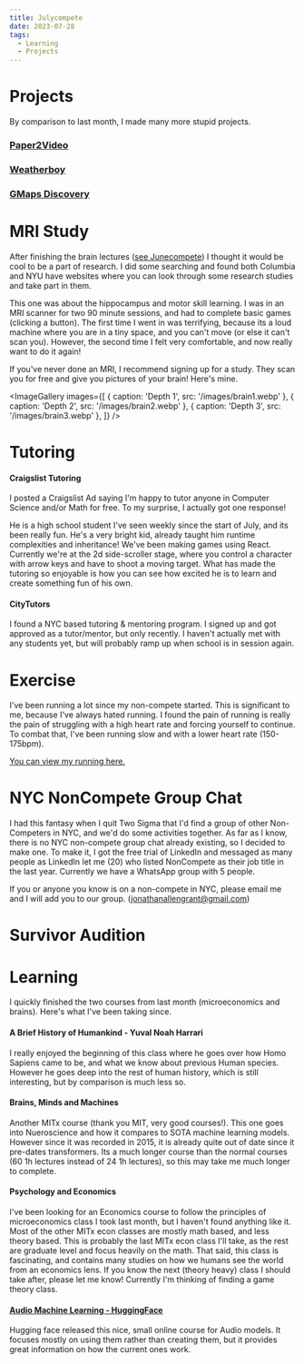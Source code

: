 ```yaml
---
title: Julycompete
date: 2023-07-28
tags:
  - Learning
  - Projects
---
```



# Projects

By comparison to last month, I made many more stupid projects.

### <a href="/paper-2-video" target="_blank">Paper2Video</a>
### <a href="/weatherboy" target="_blank">Weatherboy</a>
### <a href="/google-maps-discovery" target="_blank">GMaps Discovery</a>

# MRI Study

After finishing the brain lectures (<a href="/junecompete">see Junecompete</a>) I thought it would be cool to be a part of research.
I did some searching and found both Columbia and NYU have websites where you can look through some research studies and take part in them.

This one was about the hippocampus and motor skill learning.
I was in an MRI scanner for two 90 minute sessions, and had to complete basic games (clicking a button).
The first time I went in was terrifying, because its a loud machine where you are in a tiny space, and you can't move (or else it can't scan you).
However, the second time I felt very comfortable, and now really want to do it again!

If you've never done an MRI, I recommend signing up for a study.
They scan you for free and give you pictures of your brain!
Here's mine.

<ImageGallery
  images={[
    { caption: 'Depth 1', src: '/images/brain1.webp' },
    { caption: 'Depth 2', src: '/images/brain2.webp' },
    { caption: 'Depth 3', src: '/images/brain3.webp' },
  ]}
/>

# Tutoring

#### Craigslist Tutoring
I posted a Craigslist Ad saying I'm happy to tutor anyone in Computer Science and/or Math for free.
To my surprise, I actually got one response!

He is a high school student I've seen weekly since the start of July, and its been really fun.
He's a very bright kid, already taught him runtime complexities and inheritance!
We've been making games using React.
Currently we're at the 2d side-scroller stage, where you control a character with arrow keys and have to shoot a moving target.
What has made the tutoring so enjoyable is how you can see how excited he is to learn and create something fun of his own.

#### CityTutors
I found a NYC based tutoring & mentoring program.
I signed up and got approved as a tutor/mentor, but only recently.
I haven't actually met with any students yet, but will probably ramp up when school is in session again.

# Exercise
I've been running a lot since my non-compete started.
This is significant to me, because I've always hated running.
I found the pain of running is really the pain of struggling with a high heart rate and forcing yourself to continue.
To combat that, I've been running slow and with a lower heart rate (150-175bpm).

<a href="https://www.strava.com/athletes/86865551" target="_blank">You can view my running here.</a>

# NYC NonCompete Group Chat
I had this fantasy when I quit Two Sigma that I'd find a group of other Non-Competers in NYC, and we'd do some activities together.
As far as I know, there is no NYC non-compete group chat already existing, so I decided to make one.
To make it, I got the free trial of LinkedIn and messaged as many people as LinkedIn let me (20) who listed NonCompete as their job title in the last year.
Currently we have a WhatsApp group with 5 people.

If you or anyone you know is on a non-compete in NYC, please email me and I will add you to our group. (jonathanallengrant@gmail.com)

# Survivor Audition
<YouTubeEmbed videoId="0I1SYKtNMJI" />

# Learning

I quickly finished the two courses from last month (microeconomics and brains). Here's what I've been taking since.

#### A Brief History of Humankind - Yuval Noah Harrari
<YouTubePlaylistEmbed playlistId="PLfc2WtGuVPdmhYaQjd449k-YeY71fiaFp" />
I really enjoyed the beginning of this class where he goes over how Homo Sapiens came to be, and what we know about previous Human species.
However he goes deep into the rest of human history, which is still interesting, but by comparison is much less so.

#### Brains, Minds and Machines
<YouTubePlaylistEmbed playlistId="PLUl4u3cNGP61RTZrT3MIAikp2G5EEvTjf" />
Another MITx course (thank you MIT, very good courses!).
This one goes into Nueroscience and how it compares to SOTA machine learning models.
However since it was recorded in 2015, it is already quite out of date since it pre-dates transformers.
Its a much longer course than the normal courses (60 1h lectures instead of 24 1h lectures), so this may take me much longer to complete.

#### Psychology and Economics
<YouTubePlaylistEmbed playlistId="PLUl4u3cNGP63Z979ri_UXXk_1zrvrF77Q" />
I've been looking for an Economics course to follow the principles of microeconomics class I took last month, but I haven't found anything like it.
Most of the other MITx econ classes are mostly math based, and less theory based.
This is probably the last MITx econ class I'll take, as the rest are graduate level and focus heavily on the math.
That said, this class is fascinating, and contains many studies on how we humans see the world from an economics lens.
If you know the next (theory heavy) class I should take after, please let me know!
Currently I'm thinking of finding a game theory class.

#### <a href="https://huggingface.co/learn/audio-course" target="_blank">Audio Machine Learning - HuggingFace</a>
Hugging face released this nice, small online course for Audio models.
It focuses mostly on using them rather than creating them, but it provides great information on how the current ones work.


